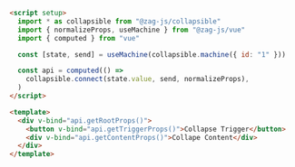 ```html
<script setup>
  import * as collapsible from "@zag-js/collapsible"
  import { normalizeProps, useMachine } from "@zag-js/vue"
  import { computed } from "vue"

  const [state, send] = useMachine(collapsible.machine({ id: "1" }))

  const api = computed(() =>
    collapsible.connect(state.value, send, normalizeProps),
  )
</script>

<template>
  <div v-bind="api.getRootProps()">
    <button v-bind="api.getTriggerProps()">Collapse Trigger</button>
    <div v-bind="api.getContentProps()">Collape Content</div>
  </div>
</template>
```

